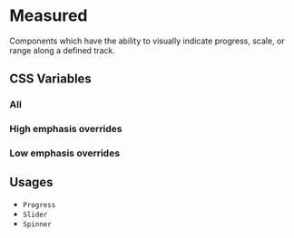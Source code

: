 
<Meta title="Documentation/Styles and Theming/Characteristics/Measured" />

# Measured

Components which have the ability to visually indicate progress, scale, or range along a defined track.

## CSS Variables

### All

<Canvas>
  <Story name="All">
    <DocGrid>
      <ColorBlock colorVar="--uitk-measured-background" />
      <ColorBlock colorVar="--uitk-measured-border-color" />
      <ColorBlock colorVar="--uitk-measured-color-active-start" />
      <ColorBlock colorVar="--uitk-measured-color-active-end" />
      <ColorBlock colorVar="--uitk-measured-color-active" />
      <FontSizeBlock fontSize="--uitk-measured-font-size" />
    </DocGrid>
  </Story>
</Canvas>

### High emphasis overrides

<Canvas>
  <Story name="High emphasis">
    <DocGrid>
      <ColorBlock
        className="uitkEmphasisHigh"
        colorVar="--uitk-measured-background"
      />
      <FontSizeBlock
        className="uitkEmphasisHigh"
        fontSize="--uitk-measured-font-size"
      />
    </DocGrid>
  </Story>
</Canvas>

### Low emphasis overrides

<Canvas>
  <Story name="Low emphasis">
    <DocGrid>
      <ColorBlock
        className="uitkEmphasisLow"
        colorVar="--uitk-measured-background"
      />
      <FontSizeBlock
        className="uitkEmphasisLow"
        fontSize="--uitk-measured-font-size"
      />
    </DocGrid>
  </Story>
</Canvas>

## Usages

- `Progress`
- `Slider`
- `Spinner`
